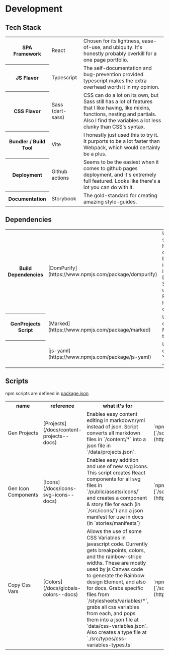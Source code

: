 
<Meta title="about/Development" />

# Development

## Tech Stack

<table>
    <tr>
        <th>SPA Framework</th>
        <td>React</td>
        <td class='sb-align-left'>Chosen for its lightness, ease-of-use, and ubiquity.  It's honestly probably overkill for a one page portfolio.</td>
    </tr>
    <tr>
        <th>JS Flavor</th>
        <td>Typescript</td>
        <td class='sb-align-left'>The self-documentation and bug-prevention provided typescript makes the extra overhead worth it in my opinion.</td>
    </tr>
    <tr>
        <th>CSS Flavor</th>
        <td>Sass (dart-sass)</td>
        <td class='sb-align-left'>CSS can do a lot on its own, but Sass still has a lot of features that I like having, like mixins, functions, nesting and partials.  Also I find the variables a lot less clunky than CSS's syntax.</td>
    </tr>
    <tr>
        <th>Bundler / Build Tool</th>
        <td>Vite</td>
        <td class='sb-align-left'>I honestly just used this to try it.  It purports to be a lot faster than Webpack, which would certainly be a plus.</td>
    </tr>
    <tr>
        <th>Deployment</th>
        <td>Github actions</td>
        <td class='sb-align-left'>Seems to be the easiest when it comes to github pages deployment, and it's extremely full featured.  Looks like there's a lot you can do with it.</td>
    </tr>
    <tr>
        <th>Documentation</th>
        <td>Storybook</td>
        <td class='sb-align-left'>The gold-standard for creating amazing style-guides.</td>
    </tr>
</table>

## Dependencies

<table>
    <tr>
        <th>Build Dependencies</th>
        <td>[DomPurify](https://www.npmjs.com/package/dompurify)</td>
        <td class='sb-align-left'>Used to sanitize html content before injecting it into the DOM.  Specifically used for Projects html content.</td>
    </tr>
    <tr>
        <th>GenProjects Script</th>
        <td>[Marked](https://www.npmjs.com/package/marked)</td>
        <td class='sb-align-left'>Used to convert Markdown to html</td>
    </tr>
    <tr>
        <th></th>
        <td>[js-yaml](https://www.npmjs.com/package/js-yaml)</td>
        <td class='sb-align-left'>Used to convert Yaml to Json</td>
    </tr>
</table>


## Scripts

npm scripts are defined in [package.json](https://github.com/JessicaBarnett/JessicaBarnett.github.io/blob/main/package.json)

<table>
    <tr>
        <th>name</th>
        <th>reference</th>
        <th>what it's for</th>
        <th>where and how</th>
    </tr>
    <tr>
        <td>Gen Projects</td>
        <td>[Projects](/docs/content-projects--docs)</td>
        <td className="sb-align-left">Enables easy content editing in markdown/yml instead of json.  Script converts all markdown files in `/content/*` into a json file in `/data/projects.json`.</td>
        <td className="sb-align-left">
            `npm run genProjects`<br/>
            [`/scripts/genProjects.cjs`](https://github.com/JessicaBarnett/JessicaBarnett.github.io/blob/main/scripts/genProjects.cjs)
        </td>
    </tr>
    <tr>
        <td>Gen Icon Components</td>
        <td>[Icons](/docs/icons-svg-icons--docs)</td>
        <td className="sb-align-left">Enables easy addition and use of new svg icons.  This script creates React components for all svg files in `/public/assets/icons/` and creates a component & story file for each (in `/src/icons/`) and a json manifest for use in docs (in `stories/manifests`)</td>
        <td className="sb-align-left">
            `npm run genIcons`<br/>
            [`/scripts/genIconComponents.cjs`](https://github.com/JessicaBarnett/JessicaBarnett.github.io/blob/main/scripts/genIconComponents.cjs)
        </td>
    </tr>
    <tr>
        <td>Copy Css Vars</td>
        <td>[Colors](/docs/globals-colors--docs)</td>
        <td className="sb-align-left">Allows the use of some CSS Variables in javascript code. Currently gets breakpoints, colors, and the rainbow-stripe widths.  These are mostly used by js Canvas code to generate the Rainbow design Element, and also for docs.  Grabs specific files from `/stylesheets/variables/*`, grabs all css variables from each, and pops them into a json file at `data/css-variables.json`.  Also creates a type file at `./src/types/css-variables-types.ts` </td>
        <td className="sb-align-left">
            `npm run copyCSSVars`<br/>
            [`/scripts/copyCSSVars.cjs`](https://github.com/JessicaBarnett/JessicaBarnett.github.io/blob/main/scripts/copyCSSVars.cjs)
        </td>
    </tr>
</table>